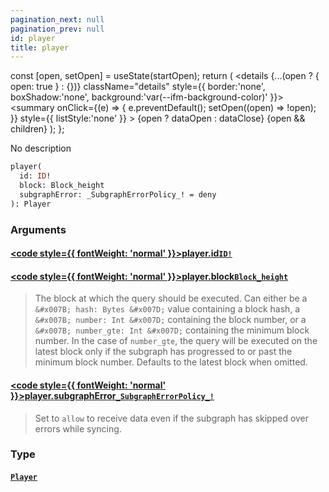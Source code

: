 ```yaml
---
pagination_next: null
pagination_prev: null
id: player
title: player
---
```









  const [open, setOpen] = useState(startOpen);
  return (
    <details {...(open ? { open: true } : {})} className="details" style={{ border:'none', boxShadow:'none', background:'var(--ifm-background-color)' }}>
      <summary
        onClick={(e) => {
          e.preventDefault();
          setOpen((open) => !open);
        }}
        style={{ listStyle:'none' }}
      >
      {open ? dataOpen : dataClose}
      </summary>
      {open && children}
    </details>
  );
};








No description


```graphql
player(
  id: ID!
  block: Block_height
  subgraphError: _SubgraphErrorPolicy_! = deny
): Player
```




### Arguments

#### [<code style={{ fontWeight: 'normal' }}>player.<b>id</b></code>](#)<Bullet />[`ID!`](/subgraph/scalars/id) <Badge class="badge badge--secondary" text="non-null"/> <Badge class="badge badge--secondary" text="scalar"/> 
> 
> 
> 
> 

#### [<code style={{ fontWeight: 'normal' }}>player.<b>block</b></code>](#)<Bullet />[`Block_height`](/subgraph/inputs/block-height) <Badge class="badge badge--secondary" text="input"/> 
> 
> 
> The block at which the query should be executed. Can either be a `&#x007B; hash: Bytes &#x007D;` value containing a block hash, a `&#x007B; number: Int &#x007D;` containing the block number, or a `&#x007B; number_gte: Int &#x007D;` containing the minimum block number. In the case of `number_gte`, the query will be executed on the latest block only if the subgraph has progressed to or past the minimum block number. Defaults to the latest block when omitted.
> 

#### [<code style={{ fontWeight: 'normal' }}>player.<b>subgraphError</b></code>](#)<Bullet />[`_SubgraphErrorPolicy_!`](/subgraph/enums/subgraph-error-policy) <Badge class="badge badge--secondary" text="non-null"/> <Badge class="badge badge--secondary" text="enum"/> 
> 
> 
> Set to `allow` to receive data even if the subgraph has skipped over errors while syncing.
> 

### Type

#### [`Player`](/subgraph/objects/player) <Badge class="badge badge--secondary" text="object"/> 
> 
> 
> 
> 



